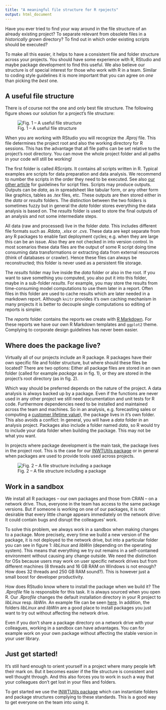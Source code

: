 ```yaml
---
title: "A meaningful file structure for R rpojects"
output: html_document
---
```


Have you ever tried to find your way around in the file structure of an already
existing project? To separate relevant from obsolete files in a *historically
grown* directory? To find out in which order existing scripts should be
executed?

To make all this easier, it helps to have a consistent file and folder structure
across your projects. You should have some experience with R, RStudio and maybe
package development to find this useful. We also believe our structure is of
special interest for those who work with R in a team. Similar to coding style
guidelines it is more important that you can agree on *one* than picking the
*best* one.


## A useful file structure

There is of course not the one and only best file structure. The following
figure shows our solution for a project's file structure:

![Fig. 1 -- A useful file structure](fileStructure.png)

When you are working with RStudio you will recognize the *.Rproj* file. This file
determines the project root and also the working directory for R sessions. This
has the advantage that all file paths can be set relative to the project's root
directory. You can move the whole project folder and all paths in your code will
still be working!

The first folder is called *RScripts*. It contains all scripts written in R.
Typical examples are scripts for data preparation and data analysis. We
recommend to number the scripts in the order they need to be executed. See
also [our other article](??) for guidelines for script files. Scripts may
produce outputs. Outputs can be *data*, as in spreadsheet like tabular form, or
any other form like graphics, tables as *.tex* files, etc. These outputs are
then stored either in the *data* or *results* folders. The distinction between
the two folders is sometimes fuzzy but in general the *data* folder stores
everything the data analysis is based on. The *results* folder is used to store
the final outputs of an analysis and not some intermediate steps.

All data (raw and processed) live in the folder *data*. This includes different
file formats such as *.Rdata*, *.xlsx* or *.cvs*. These data are kept separate
from any R packages to enable fast deployment cycles; e.g. when they are large
this can be an issue. Also they are not checked in into version control. In most
scenarios these data files are the output of some R script doing time consuming
data transformations or extracting data from external resources (think of
databases or crawler). Hence these files can always be reconstructed; this folder
is never used as a persistent file storage.

The *results* folder may live inside the *data* folder or also in the root. If
you want to save something you computed, you also put it into this folder, maybe
in a sub-folder *results*. For example, you may store the results from
time-consuming model computations to use them later in a report. Often files in
this folder are used to cache results which are later needed in a markdown
report. Although `knitr` provides it's own caching mechanism in many projects it
is better to decouple single computations so editing of reports is simpler.

The *reports* folder contains the reports we create
with [R Markdown](http://rmarkdown.rstudio.com/). For these reports we have our
own R Markdown templates and `ggplot2` theme. Complying to corporate design
guidelines has never been easier.

## Where does the package live?

Virtually all of our projects include an R package. R packages have their own
specific file and folder structure, but where should these files be located?
There are two options: Either all package files are stored in an own folder
(called for example *package* as in fig. 1), or they are stored in the project’s
root directory (as in fig. 2).

Which way should be preferred depends on the nature of the project. A data
analysis is always backed up by a package. Even if the functions are never used
in any other project we still need documentation and unit tests for R code.
Furthermore dependencies need to be installed and maintained across the team and
machines. So in an analysis, e.g. forecasting sales or computing
a [customer lifetime value](https://www.inwt-statistics.com/business-cases/customer-lifetime-value.html)),
the package lives in it's own folder. This also avoids a conflict: In general,
you will have a *data* folder in an analysis project. Packages also include a
folder named *data*, so R would try to include your data folder when building
the package. This may not be what you want.

In projects where package development is the main task, the package lives in the
project root. This is the case for our
[INWTUtils package](https://github.com/INWT/INWTUtils) or in general when packages 
are used to provide tools used across projects.

![Fig. 2 -- A file structure including a package](fileStructureWithPkg.png)


## Work in a sandbox

We install all R packages -- our own packages and those from CRAN -- on a
network drive. Thus, everyone in the team has access to the same package
versions. But if someone is working on one of our packages, it is not desirable
that every little change appears immediately on the network drive: It could
contain bugs and disrupt the colleagues’ work.

To solve this problem, we always work in a sandbox when making changes to a
package. More precisely, every time we build a new version of the package, it is
not deployed to the network drive, but into a particular folder you can see in
figure 1: *libLinux* and *libWin* (depending on the operating system). This
means that everything we try out remains in a self-contained environment without
causing any change outside. We need the distinction for OSs because users may
work on user specific network drives but from different machines (8 threads and 16
GB RAM on Windows is not enough? How does 32 threads and 250 GB RAM sound?). This is
however just a small boost for developer productivity.

How does RStudio know where to install the package when we build it? The
*.Rprofile* file is responsible for this task. It is always sourced when you
open R. Our *.Rprofile* changes the default installation directory in your R
project to *libLinux* resp. *libWin*. An example file can be seen [here](https://github.com/INWT/INWTUtils/blob/master/.Rprofile). In addition, the folders *libLinux* and *libWin* are a good place to install
packages you just want to try out without affecting the network drive.

Even if you don't share a package directory on a network drive with your
colleagues, working in a sandbox can have advantages. You can for example work
on your own package without affecting the stable version in your user library.

 
## Just get started!

It’s still hard enough to orient yourself in a project where many people left
their mark on. But it becomes easier if the file structure is consistent and
well thought through. And this also forces you to work in such a way that your
colleagues don’t get lost in your files and folders.

To get started we use the [INWTUtils package](https://github.com/INWT/INWTUtils)
which can instantiate folders and package structures complying to these
standards. This is a good way to get everyone on the team into using it.
